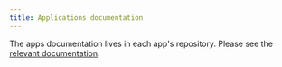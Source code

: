 ```yaml
---
title: Applications documentation
---
```


The apps documentation lives in each app's repository.
Please see the [relevant documentation](/packaging/doc).
